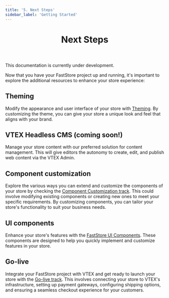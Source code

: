 ```yaml
---
title: '5. Next Steps'
sidebar_label: 'Getting Started'
---
```



<header>

# Next Steps

</header>

This documentation is currently under development.

Now that you have your FastStore project up and running, it's important to explore the additional resources to enhance your store experience:

## Theming

Modify the appearance and user interface of your store with [Theming](/docs/brandless). By customizing the theme, you can give your store a unique look and feel that aligns with your brand.

## VTEX Headless CMS (coming soon!)

Manage your store content with our preferred solution for content management. This will give editors the autonomy to create, edit, and publish web content via the VTEX Admin.

## Component customization

Explore the various ways you can extend and customize the components of your store by checking the [Component Customization track](/docs/component-customization/component-customization-overview). This could involve modifying existing components or creating new ones to meet your specific requirements. By customizing components, you can tailor your store's functionality to suit your business needs.

## UI components

Enhance your store's features with the [FastStore UI Components](/components). These components are designed to help you quickly implement and customize features in your store.

## Go-live

Integrate your FastStore project with VTEX and get ready to launch your store with the [Go-live track](/docs/go-live/overview). This involves connecting your store to VTEX's infrastructure, setting up payment gateways, configuring shipping options, and ensuring a seamless checkout experience for your customers.
